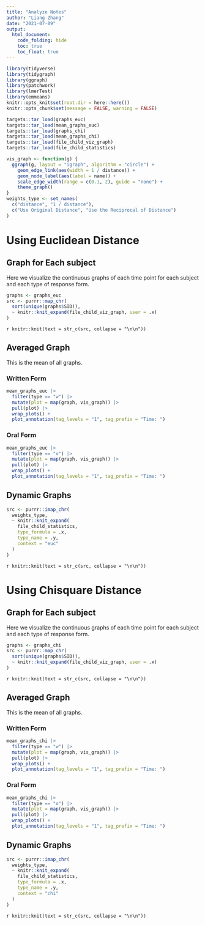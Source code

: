 ```yaml
---
title: "Analyze Notes"
author: "Liang Zhang"
date: "2021-07-09"
output:
  html_document:
    code_folding: hide
    toc: true
    toc_float: true
---
```


```r
library(tidyverse)
library(tidygraph)
library(ggraph)
library(patchwork)
library(lmerTest)
library(emmeans)
knitr::opts_knit$set(root.dir = here::here())
knitr::opts_chunk$set(message = FALSE, warning = FALSE)
```

```r
targets::tar_load(graphs_euc)
targets::tar_load(mean_graphs_euc)
targets::tar_load(graphs_chi)
targets::tar_load(mean_graphs_chi)
targets::tar_load(file_child_viz_graph)
targets::tar_load(file_child_statistics)
```

```r
vis_graph <- function(g) {
  ggraph(g, layout = "igraph", algorithm = "circle") +
    geom_edge_link(aes(width = 1 / distance)) +
    geom_node_label(aes(label = name)) +
    scale_edge_width(range = c(0.1, 2), guide = "none") +
    theme_graph()
}
weights_type <- set_names(
  c("distance", "1 / distance"),
  c("Use Original Distance", "Use the Reciprocal of Distance")
)
```

# Using Euclidean Distance

## Graph for Each subject

Here we visualize the continuous graphs of each time point for each subject and each type of response form.

```r
graphs <- graphs_euc
src <- purrr::map_chr(
  sort(unique(graphs$SID)),
  ~ knitr::knit_expand(file_child_viz_graph, user = .x)
)
```

`r knitr::knit(text = str_c(src, collapse = "\n\n"))`

## Averaged Graph

This is the mean of all graphs.

### Written Form

```r
mean_graphs_euc |>
  filter(type == "w") |>
  mutate(plot = map(graph, vis_graph)) |>
  pull(plot) |>
  wrap_plots() +
  plot_annotation(tag_levels = "1", tag_prefix = "Time: ")
```

### Oral Form

```r
mean_graphs_euc |>
  filter(type == "o") |>
  mutate(plot = map(graph, vis_graph)) |>
  pull(plot) |>
  wrap_plots() +
  plot_annotation(tag_levels = "1", tag_prefix = "Time: ")
```

## Dynamic Graphs

```r
src <- purrr::imap_chr(
  weights_type,
  ~ knitr::knit_expand(
    file_child_statistics, 
    type_formula = .x,
    type_name = .y,
    context = "euc"
  )
)
```

`r knitr::knit(text = str_c(src, collapse = "\n\n"))`

# Using Chisquare Distance

## Graph for Each subject

Here we visualize the continuous graphs of each time point for each subject and each type of response form.

```r
graphs <- graphs_chi
src <- purrr::map_chr(
  sort(unique(graphs$SID)),
  ~ knitr::knit_expand(file_child_viz_graph, user = .x)
)
```

`r knitr::knit(text = str_c(src, collapse = "\n\n"))`

## Averaged Graph

This is the mean of all graphs.

### Written Form

```r
mean_graphs_chi |>
  filter(type == "w") |>
  mutate(plot = map(graph, vis_graph)) |>
  pull(plot) |>
  wrap_plots() +
  plot_annotation(tag_levels = "1", tag_prefix = "Time: ")
```

### Oral Form

```r
mean_graphs_chi |>
  filter(type == "o") |>
  mutate(plot = map(graph, vis_graph)) |>
  pull(plot) |>
  wrap_plots() +
  plot_annotation(tag_levels = "1", tag_prefix = "Time: ")
```

## Dynamic Graphs

```r
src <- purrr::imap_chr(
  weights_type,
  ~ knitr::knit_expand(
    file_child_statistics, 
    type_formula = .x,
    type_name = .y,
    context = "chi"
  )
)
```

`r knitr::knit(text = str_c(src, collapse = "\n\n"))`
